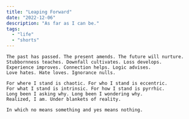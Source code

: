 ```yaml
---
title: "Leaping Forward"
date: "2022-12-06"
description: "As far as I can be."
tags:
  - "life"
  - "shorts"
---
```


```
The past has passed. The present amends. The future will nurture.
Stubbornness teaches. Downfall cultivates. Loss develops.
Experience improves. Connection helps. Logic advises.
Love hates. Hate loves. Ignorance nulls.

For where I stand is chaotic. For who I stand is eccentric.
For what I stand is intrinsic. For how I stand is pyrrhic.
Long been I asking why. Long been I wondering why.
Realized, I am. Under blankets of reality.

In which no means something and yes means nothing.
```
